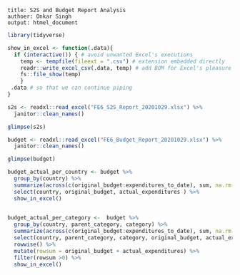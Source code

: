 ```
title: S2S and Budget Report Analysis
authoer: Onkar Singh
output: htmel_document
```

```r
library(tidyverse)

show_in_excel <- function(.data){
  if (interactive()) { # avoid unwanted Excel's executions
    temp <- tempfile(fileext = ".csv") # extension embedded directly
    readr::write_excel_csv(.data, temp) # add BOM for Excel's pleasure
    fs::file_show(temp)
    }
 .data # so that we can continue piping 
}
```


```r
s2s <- readxl::read_excel("FE6_S2S_Report_20201029.xlsx") %>% 
  janitor::clean_names()

glimpse(s2s)
```




```r
budget <- readxl::read_excel("FE6_Budget_Report_20201029.xlsx") %>% 
  janitor::clean_names()

glimpse(budget)
```


```r
budget_actual_per_country <- budget %>% 
  group_by(country) %>% 
  summarize(across(c(original_budget:expenditures_to_date), sum, na.rm =T)) %>% 
  select(country, original_budget, actual_expenditures ) %>% 
  show_in_excel()
  
```

```r
budget_actual_per_category <-  budget %>% 
  group_by(country, parent_category, category) %>% 
  summarize(across(c(original_budget:expenditures_to_date), sum, na.rm =T)) %>% 
  select(country, parent_category, category, original_budget, actual_expenditures ) %>%
  rowwise() %>% 
  mutate(rowsum = original_budget + actual_expenditures) %>% 
  filter(rowsum >0) %>% 
  show_in_excel()
  
```

